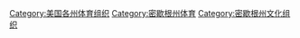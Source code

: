 [[Category:美国各州体育组织|Category:美国各州体育组织]]
[[Category:密歇根州体育|Category:密歇根州体育]]
[[Category:密歇根州文化组织|Category:密歇根州文化组织]]